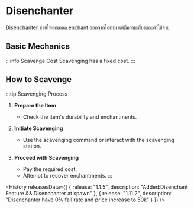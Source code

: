 ﻿---
sidebar_position: 3
unlisted: true
---


# Disenchanter

Disenchanter ช่วยให้คุณถอด enchant ออกจากไอเทม แต่มีความเสี่ยงและค่าใช้จ่าย

<GenMetaData
  description="The Disenchanter allows you to extract enchantments from items, but it comes with risks and costs."
  keywords="disenchanter, enchantment, extract, item, risk, cost"
/>

## Basic Mechanics

:::info Scavenge Cost
Scavenging has a fixed cost.
:::

## How to Scavenge

:::tip Scavenging Process
1. **Prepare the Item**
   - Check the item's durability and enchantments.

2. **Initiate Scavenging**
   - Use the scavenging command or interact with the scavenging station.

3. **Proceed with Scavenging**
   - Pay the required cost.
   - Attempt to recover enchantments.
:::

<History releasesData={[
    { release: "1.1.5", description: "Added:Disenchant Feature && Disenchanter at spawn" },
    { release: "1.11.2", description: "Disenchanter have 0% fail rate and price increase to 50k" }
  ]} />